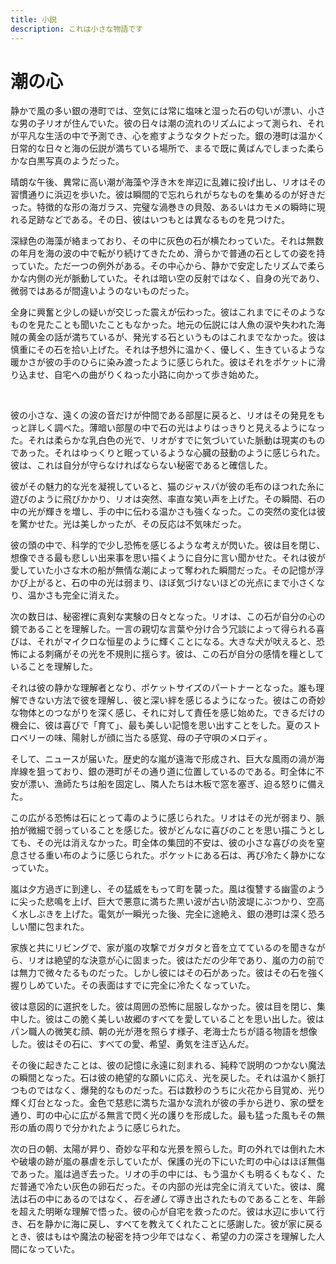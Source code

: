 ```yaml
---
title: 小説
description: これは小さな物語です
---
```


# 潮の心

静かで風の多い銀の港町では、空気には常に塩味と湿った石の匂いが漂い、小さな男の子リオが住んでいた。彼の日々は潮の流れのリズムによって測られ、それが平凡な生活の中で予測でき、心を癒すようなタクトだった。銀の港町は温かく日常的な日々と海の伝説が満ちている場所で、まるで既に黄ばんでしまった柔らかな白黒写真のようだった。

晴朗な午後、異常に高い潮が海藻や浮き木を岸辺に乱雑に投げ出し、リオはその習慣通りに浜辺を歩いた。彼は瞬間的で忘れられがちなものを集めるのが好きだった。特徴的な形の海ガラス、完璧な渦巻きの貝殻、あるいはカモメの瞬時に現れる足跡などである。その日、彼はいつもとは異なるものを見つけた。

深緑色の海藻が絡まっており、その中に灰色の石が横たわっていた。それは無数の年月を海の波の中で転がり続けてきたため、滑らかで普通の石としての姿を持っていた。ただ一つの例外がある。その中心から、静かで安定したリズムで柔らかな内側の光が脈動していた。それは暗い空の反射ではなく、自身の光であり、微弱ではあるが間違いようのないものだった。

全身に興奮と少しの疑いが交じった震えが伝わった。彼はこれまでにそのようなものを見たことも聞いたこともなかった。地元の伝説には人魚の涙や失われた海賊の黄金の話が満ちているが、発光する石というものはこれまでなかった。彼は慎重にその石を拾い上げた。それは予想外に温かく、優しく、生きているような暖かさが彼の手のひらに染み渡ったように感じられた。彼はそれをポケットに滑り込ませ、自宅への曲がりくねった小路に向かって歩き始めた。

<br />

彼の小さな、遠くの波の音だけが仲間である部屋に戻ると、リオはその発見をもっと詳しく調べた。薄暗い部屋の中で石の光はよりはっきりと見えるようになった。それは柔らかな乳白色の光で、リオがすでに気づいていた脈動は現実のものであった。それはゆっくりと眠っているような心臓の鼓動のように感じられた。彼は、これは自分が守らなければならない秘密であると確信した。

彼がその魅力的な光を凝視していると、猫のジャスパが彼の毛布のほつれた糸に遊びのように飛びかかり、リオは突然、率直な笑い声を上げた。その瞬間、石の中の光が輝きを増し、手の中に伝わる温かさも強くなった。この突然の変化は彼を驚かせた。光は美しかったが、その反応は不気味だった。

彼の頭の中で、科学的で少し恐怖を感じるような考えが閃いた。彼は目を閉じ、想像できる最も悲しい出来事を思い描くように自分に言い聞かせた。それは彼が愛していた小さな木の船が無情な潮によって奪われた瞬間だった。その記憶が浮かび上がると、石の中の光は弱まり、ほぼ気づけないほどの光点にまで小さくなり、温かさも完全に消えた。

次の数日は、秘密裡に真剣な実験の日々となった。リオは、この石が自分の心の鏡であることを理解した。一言の親切な言葉や分け合う冗談によって得られる喜びは、それがマイクロな恒星のように輝くことになる。大きな犬が吠えると、恐怖による刺痛がその光を不規則に揺らす。彼は、この石が自分の感情を糧としていることを理解した。

それは彼の静かな理解者となり、ポケットサイズのパートナーとなった。誰も理解できない方法で彼を理解し、彼と深い絆を感じるようになった。彼はこの奇妙な物体とのつながりを深く感じ、それに対して責任を感じ始めた。できるだけの機会に、彼は喜びで「育て」、最も美しい記憶を思い出すことをした。夏のストロベリーの味、陽射しが顔に当たる感覚、母の子守唄のメロディ。

そして、ニュースが届いた。歴史的な嵐が遠海で形成され、巨大な風雨の渦が海岸線を狙っており、銀の港町がその通り道に位置しているのである。町全体に不安が漂い、漁師たちは船を固定し、隣人たちは木板で窓を塞ぎ、迫る怒りに備えた。

この広がる恐怖は石にとって毒のように感じられた。リオはその光が弱まり、脈拍が微細で弱っていることを感じた。彼がどんなに喜びのことを思い描こうとしても、その光は消えなかった。町全体の集団的不安は、彼の小さな喜びの炎を窒息させる重い布のように感じられた。ポケットにある石は、再び冷たく静かになっていた。

嵐は夕方過ぎに到達し、その猛威をもって町を襲った。風は復讐する幽霊のように尖った悲鳴を上げ、巨大で悪意に満ちた黒い波が古い防波堤にぶつかり、空高く水しぶきを上げた。電気が一瞬光った後、完全に途絶え、銀の港町は深く恐ろしい闇に包まれた。

家族と共にリビングで、家が嵐の攻撃でガタガタと音を立てているのを聞きながら、リオは絶望的な決意が心に固まった。彼はただの少年であり、嵐の力の前では無力で微々たるものだった。しかし彼にはその石があった。彼はその石を強く握りしめていた。その表面はすでに完全に冷たくなっていた。

彼は意図的に選択をした。彼は周囲の恐怖に屈服しなかった。彼は目を閉じ、集中した。彼はこの脆く美しい故郷のすべてを愛していることを思い出した。彼はパン職人の微笑む顔、朝の光が港を照らす様子、老海士たちが語る物語を想像した。彼はその石に、すべての愛、希望、勇気を注ぎ込んだ。

その後に起きたことは、彼の記憶に永遠に刻まれる、純粋で説明のつかない魔法の瞬間となった。石は彼の絶望的な願いに応え、光を戻した。それは温かく脈打つものではなく、爆発的なものだった。石は数秒のうちに火花から目覚め、光り輝く灯台となった。金色で慈悲に満ちた温かな流れが彼の手から迸り、家の壁を通り、町の中心に広がる無言で閃く光の護りを形成した。最も猛った風もその無形の盾の周りで分かれたように感じられた。

次の日の朝、太陽が昇り、奇妙な平和な光景を照らした。町の外れでは倒れた木や破壊の跡が嵐の暴虐を示していたが、保護の光の下にいた町の中心はほぼ無傷であった。嵐は過ぎ去った。リオの手の中には、もう温かくも明るくもなく、ただ普通で冷たい灰色の卵石だった。その内部の光は完全に消えていた。彼は、魔法は石の中にあるのではなく、*石を通して*導き出されたものであることを、年齢を超えた明晰な理解で悟った。彼の心が自宅を救ったのだ。彼は水辺に歩いて行き、石を静かに海に戻し、すべてを教えてくれたことに感謝した。彼が家に戻るとき、彼はもはや魔法の秘密を持つ少年ではなく、希望の力の深さを理解した人間になっていた。